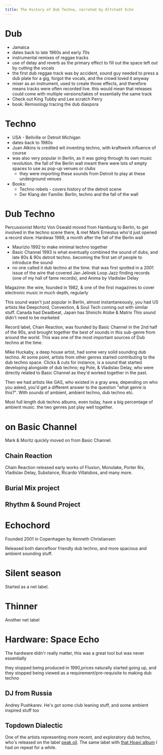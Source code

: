 ```yaml
---
title: The History of Dub Techno, narrated by Altstadt Echo
---
```


# Dub 

- Jamaica 
- dates back to late 1960s and early 70s
- instrumental remixes of reggae tracks
- use of delay and reverb as the primary effect to fill out the space left out by cutting the vocals
- the first dub reggae track was by accident, sound guy needed to press a dub plate for a gig, forgot the vocals, and the crowd loved it anyway
- mixer as an instrument, used to create those effects, and therefore means tracks were often recorded live. this would mean that releases could come with multiple versions/takes of essentially the same track
- Check out King Tubby and Lee scratch Perry
- book: Remixology tracing the dub diaspora


# Techno

- USA - Bellville or Detroit Michigan
- dates back to 1980s
- Juan Atkins is credited wit inventing techno, with kraftwerk influence of course
- was also very popular in Berlin, as it was going through its own music revolution. the fall of the Berlin wall meant there were lots of empty spaces to use as pop-up venues or clubs
	- they were importing these sounds from Detroit to play at these underground venues
- Books: 
	- Techno rebels - covers history of the detroit scene
	- Der Klang der Familie: Berlin, techno and the fall of the wall


# Dub Techno

Percussionist Moritz Von Oswald moved from Hamburg to Berlin, to get involved in the techno scene there,  & met Mark Ernestus who'd just opened a record store. Hardwax 1989, a month after the fall of the Berlin wall

- Maurizio 1992 to make minimal techno together
- Basic Channel 1993 is what eventually combined the sound of dubs, and late 80s & 90s detroit techno. becoming the first set of people to introduce the sound
- no one called it dub techno at the time. that was first spotted in a 2001 issue of the wire that covered Jan Jelinek Loop Jazz finding records (one of my hall of fame records), and Anima by Vladislav Delay

Magazine: the wire, founded in 1982, & one of the first magazines to cover electronic music in much depth, regularly

This sound wasn't just popular in Berlin, almost instantaneously, you had US artists like Deepchord, Convextion, & Soul Tech coming out with similar stuff. Canada had Deadbeat, Japan has Shinichi Atobe & Matrix
This sound didn't need to be marketed

Record label, Chain Reaction, was founded by Basic Channel in the 2nd half of the 90s, and brought together the best of sounds in this sub-genre from around the world. This was one of the most important sources of Dub techno at the time.

Mike Huckaby, a deep house artist, had some very solid sounding dub techno. At some point, artists from other genres started contributing to the dub techno space. Clicks & cuts for instance, is a sound that started developing alongside of dub techno; eg Pole, & Vladislav Delay, who were directly related to Basic Channel as they'd worked together in the past.

Then we had artists like GAS, who existed in a gray area, depending on who you asked, you'd get a different answer to the question "what genre is this?". With sounds of ambient, ambient techno, dub techno etc.

Most full length dub techno albums, even today, have a big percentage of ambient music. the two genres just play well together.

# on Basic Channel
Mark & Moritz quickly moved on from Basic Channel.

## Chain Reaction
Chain Reaction released early works of Fluxion, Monolake, Porter Rix, Vladislav Delay, Substance, Ricardo Villalobos, and many more.

## Burial Mix project

## Rhythm & Sound Project

# Echochord
Founded 2001 in Copenhagen by Kenneth Christiansen

Released both dancefloor friendly dub techno, and more spacious and ambient sounding stuff.

# Silent season
Started as a net label. 

# Thinner
Another net label

# Hardware: Space Echo
The hardware didn'r really matter, this was a great tool but was never essentially

they stopped being produced in 1990,prices naturally started going up, and they stopped being viewed as a requirement/pre-requisite to making dub techno

## DJ from Russia
Andrey Pushkarev. He's got some club leaning stuff, and some ambient inspired stuff too

## Topdown Dialectic
One of the artists representing more recent, and exploratory dub techno, who's released on the label [peak oil](https://peakoil.bandcamp.com/music). The same label with [that Hoavi album](https://peakoil.bandcamp.com/album/invariant) I had on repeat for a while.